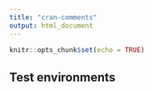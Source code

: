 ```yaml
---
title: "cran-comments"
output: html_document
---
```


```r
knitr::opts_chunk$set(echo = TRUE)
```

## Test environments
